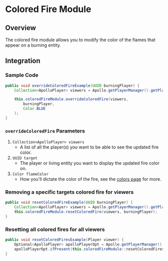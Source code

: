 # Colored Fire Module

## Overview

The colored fire module allows you to modify the color of the flames that appear on a burning entity.

## Integration

### Sample Code

```java
public void overrideColoredFireExample(UUID burningPlayer) {
    Collection<ApolloPlayer> viewers = Apollo.getPlayerManager().getPlayers();

    this.coloredFireModule.overrideColoredFire(viewers,
        burningPlayer,
        Color.BLUE
    );
}
```

### `overrideColoredFire` Parameters

1. `Collection<ApolloPlayer> viewers`
   - A list of all the player(s) you want to be able to see the updated fire color.
2. `UUID target`
   - The player or living entity you want to display the updated fire color on.
3. `Color flameColor`
   - How you'll dictate the color of the fire, see the [colors page](/apollo/developers/utilities/colors) for more.

### Removing a specific targets colored fire for viewers

```java
public void resetColoredFireExample(UUID burningPlayer) {
    Collection<ApolloPlayer> viewers = Apollo.getPlayerManager().getPlayers();
    this.coloredFireModule.resetColoredFire(viewers, burningPlayer);
}
```

### Resetting all colored fires for all viewers

```java
public void resetColoredFiresExample(Player viewer) {
    Optional<ApolloPlayer> apolloPlayerOpt = Apollo.getPlayerManager().getPlayer(viewer.getUniqueId());
    apolloPlayerOpt.ifPresent(this.coloredFireModule::resetColoredFires);
}
```
